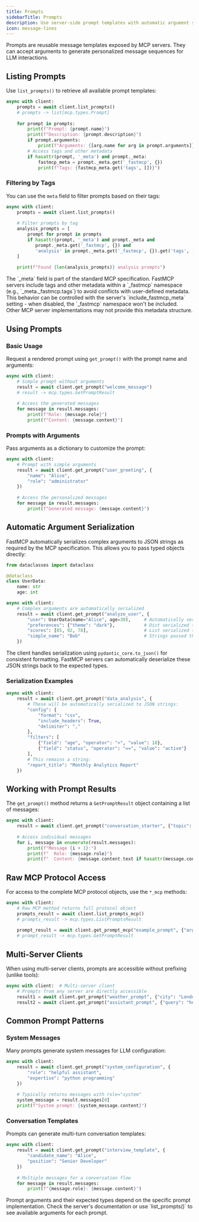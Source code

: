```yaml
---
title: Prompts
sidebarTitle: Prompts
description: Use server-side prompt templates with automatic argument serialization.
icon: message-lines
---
```



<VersionBadge version="2.0.0" />

Prompts are reusable message templates exposed by MCP servers. They can accept arguments to generate personalized message sequences for LLM interactions.

## Listing Prompts

Use `list_prompts()` to retrieve all available prompt templates:

```python
async with client:
    prompts = await client.list_prompts()
    # prompts -> list[mcp.types.Prompt]
    
    for prompt in prompts:
        print(f"Prompt: {prompt.name}")
        print(f"Description: {prompt.description}")
        if prompt.arguments:
            print(f"Arguments: {[arg.name for arg in prompt.arguments]}")
        # Access tags and other metadata
        if hasattr(prompt, '_meta') and prompt._meta:
            fastmcp_meta = prompt._meta.get('_fastmcp', {})
            print(f"Tags: {fastmcp_meta.get('tags', [])}")
```

### Filtering by Tags

You can use the `meta` field to filter prompts based on their tags:

```python
async with client:
    prompts = await client.list_prompts()
    
    # Filter prompts by tag
    analysis_prompts = [
        prompt for prompt in prompts 
        if hasattr(prompt, '_meta') and prompt._meta and
           prompt._meta.get('_fastmcp', {}) and
           'analysis' in prompt._meta.get('_fastmcp', {}).get('tags', [])
    ]
    
    print(f"Found {len(analysis_prompts)} analysis prompts")
```

<Note>
The `_meta` field is part of the standard MCP specification. FastMCP servers include tags and other metadata within a `_fastmcp` namespace (e.g., `_meta._fastmcp.tags`) to avoid conflicts with user-defined metadata. This behavior can be controlled with the server's `include_fastmcp_meta` setting - when disabled, the `_fastmcp` namespace won't be included. Other MCP server implementations may not provide this metadata structure.
</Note>

## Using Prompts

### Basic Usage

Request a rendered prompt using `get_prompt()` with the prompt name and arguments:

```python
async with client:
    # Simple prompt without arguments
    result = await client.get_prompt("welcome_message")
    # result -> mcp.types.GetPromptResult
    
    # Access the generated messages
    for message in result.messages:
        print(f"Role: {message.role}")
        print(f"Content: {message.content}")
```

### Prompts with Arguments

Pass arguments as a dictionary to customize the prompt:

```python
async with client:
    # Prompt with simple arguments
    result = await client.get_prompt("user_greeting", {
        "name": "Alice",
        "role": "administrator"
    })
    
    # Access the personalized messages
    for message in result.messages:
        print(f"Generated message: {message.content}")
```

## Automatic Argument Serialization

<VersionBadge version="2.9.0" />

FastMCP automatically serializes complex arguments to JSON strings as required by the MCP specification. This allows you to pass typed objects directly:

```python
from dataclasses import dataclass

@dataclass
class UserData:
    name: str
    age: int

async with client:
    # Complex arguments are automatically serialized
    result = await client.get_prompt("analyze_user", {
        "user": UserData(name="Alice", age=30),     # Automatically serialized to JSON
        "preferences": {"theme": "dark"},           # Dict serialized to JSON string
        "scores": [85, 92, 78],                     # List serialized to JSON string
        "simple_name": "Bob"                        # Strings passed through unchanged
    })
```

The client handles serialization using `pydantic_core.to_json()` for consistent formatting. FastMCP servers can automatically deserialize these JSON strings back to the expected types.

### Serialization Examples

```python
async with client:
    result = await client.get_prompt("data_analysis", {
        # These will be automatically serialized to JSON strings:
        "config": {
            "format": "csv",
            "include_headers": True,
            "delimiter": ","
        },
        "filters": [
            {"field": "age", "operator": ">", "value": 18},
            {"field": "status", "operator": "==", "value": "active"}
        ],
        # This remains a string:
        "report_title": "Monthly Analytics Report"
    })
```

## Working with Prompt Results

The `get_prompt()` method returns a `GetPromptResult` object containing a list of messages:

```python
async with client:
    result = await client.get_prompt("conversation_starter", {"topic": "climate"})
    
    # Access individual messages
    for i, message in enumerate(result.messages):
        print(f"Message {i + 1}:")
        print(f"  Role: {message.role}")
        print(f"  Content: {message.content.text if hasattr(message.content, 'text') else message.content}")
```

## Raw MCP Protocol Access

For access to the complete MCP protocol objects, use the `*_mcp` methods:

```python
async with client:
    # Raw MCP method returns full protocol object
    prompts_result = await client.list_prompts_mcp()
    # prompts_result -> mcp.types.ListPromptsResult
    
    prompt_result = await client.get_prompt_mcp("example_prompt", {"arg": "value"})
    # prompt_result -> mcp.types.GetPromptResult
```

## Multi-Server Clients

When using multi-server clients, prompts are accessible without prefixing (unlike tools):

```python
async with client:  # Multi-server client
    # Prompts from any server are directly accessible
    result1 = await client.get_prompt("weather_prompt", {"city": "London"})
    result2 = await client.get_prompt("assistant_prompt", {"query": "help"})
```

## Common Prompt Patterns

### System Messages

Many prompts generate system messages for LLM configuration:

```python
async with client:
    result = await client.get_prompt("system_configuration", {
        "role": "helpful assistant",
        "expertise": "python programming"
    })
    
    # Typically returns messages with role="system"
    system_message = result.messages[0]
    print(f"System prompt: {system_message.content}")
```

### Conversation Templates

Prompts can generate multi-turn conversation templates:

```python
async with client:
    result = await client.get_prompt("interview_template", {
        "candidate_name": "Alice",
        "position": "Senior Developer"
    })
    
    # Multiple messages for a conversation flow
    for message in result.messages:
        print(f"{message.role}: {message.content}")
```

<Tip>
Prompt arguments and their expected types depend on the specific prompt implementation. Check the server's documentation or use `list_prompts()` to see available arguments for each prompt.
</Tip>